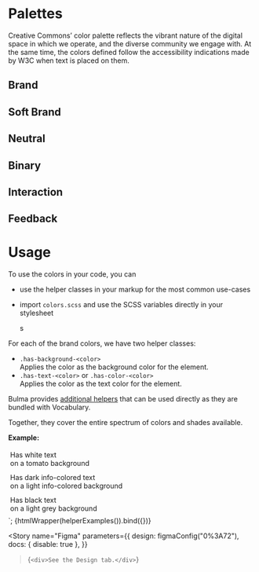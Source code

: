 
<Meta title="Tokens/Color" />

# Palettes

Creative Commons’ color palette reflects the vibrant nature of the digital space in which we operate, and the diverse
community we engage with. At the same time, the colors defined follow the accessibility indications made by W3C when
text is placed on them.

## Brand

<ColorPalette>
  <ColorItem title="Tomato" subtitle="$color-tomato" colors={["rgb(199, 66, 0)"]} />
  <ColorItem title="Gold" subtitle="$color-gold" colors={["rgb(251, 212, 60)"]} />
  <ColorItem title="ForestGreen" subtitle="$color-forest-green" colors={["rgb(0, 128, 0)"]} />
  <ColorItem title="DarkTurquoise" subtitle="$color-dark-turquoise" colors={["rgb(5, 181, 218)"]} />
  <ColorItem
    title="DarkSlateBlue"
    subtitle="$color-dark-slate-blue"
    colors={["rgb(21, 71, 168)"]}
  />
  <ColorItem title="DarkSlateGray" subtitle="$color-dark-slate-gray" colors={["rgb(51, 51, 51)"]} />
</ColorPalette>

## Soft Brand

<ColorPalette>
  <ColorItem title="SoftTomato" subtitle="$color-soft-tomato" colors={["rgb(254, 237, 233)"]} />
  <ColorItem title="SoftGold" subtitle="$color-soft-gold" colors={["rgb(254, 246, 216)"]} />
  <ColorItem title="SoftGreen" subtitle="$color-soft-green" colors={["rgb(224, 245, 224)"]} />
  <ColorItem
    title="SoftTurquoise"
    subtitle="$color-soft-turquoise"
    colors={["rgb(223, 246, 252)"]}
  />
  <ColorItem title="SoftBlue" subtitle="$color-soft-blue" colors={["rgb(227, 235, 253)"]} />
</ColorPalette>

## Neutral

<ColorPalette>
  <ColorItem title="DarkGray" subtitle="$color-dark-gray" colors={["rgb(118, 118, 118)"]} />
  <ColorItem title="Gray" subtitle="$color-gray" colors={["rgb(176, 176, 176)"]} />
  <ColorItem title="LightGray" subtitle="$color-light-gray" colors={["rgb(216, 216, 216)"]} />
  <ColorItem title="LighterGray" subtitle="$color-lighter-gray" colors={["rgb(245, 245, 245)"]} />
</ColorPalette>

## Binary

<ColorPalette>
  <ColorItem title="Black" subtitle="$color-black" colors={["rgb(0, 0, 0)"]} />
  <ColorItem title="White" subtitle="$color-white" colors={["rgb(255, 255, 255)"]} />
</ColorPalette>

## Interaction

<ColorPalette>
  <ColorItem
    title="BrighterTomato"
    subtitle="$color-brighter-tomato"
    colors={["rgb(224, 77, 3)"]}
  />
  <ColorItem title="BrighterGold" subtitle="$color-brighter-gold" colors={["rgb(248, 204, 44)"]} />
  <ColorItem
    title="BrighterForestGreen"
    subtitle="$color-brighter-forest-green"
    colors={["rgb(0, 139, 0)"]}
  />
  <ColorItem title="BrighterBlue" subtitle="$color-brighter-blue" colors={["rgb(23, 78, 188)"]} />
</ColorPalette>

## Feedback

<ColorPalette>
  <ColorItem title="Dark Success" subtitle="$color-dark-success" colors={["rgb(0, 128, 0)"]} />
  <ColorItem
    title="Light Success"
    subtitle="$color-light-success"
    colors={["rgb(224, 242, 191)"]}
  />
  <ColorItem title="Dark Warning" subtitle="$color-dark-warning" colors={["rgb(242, 171, 32)"]} />
  <ColorItem
    title="Light Warning"
    subtitle="$color-light-warning"
    colors={["rgb(250, 236, 188)"]}
  />
  <ColorItem title="Dark Error" subtitle="$color-dark-error" colors={["rgb(200, 59, 30)"]} />
  <ColorItem title="Light Error" subtitle="$color-light-error" colors={["rgb(255, 201, 201)"]} />
  <ColorItem title="Dark Info" subtitle="$color-dark-info" colors={["rgb(23, 78, 188)"]} />
  <ColorItem title="Light Info" subtitle="$color-light-info" colors={["rgb(209, 220, 241)"]} />
</ColorPalette>

# Usage

To use the colors in your code, you can

- use the helper classes in your markup for the most common use-cases
- import `colors.scss` and use the SCSS variables directly in your stylesheet

  s

For each of the brand colors, we have two helper classes:

- `.has-background-<color>`<br/>
  Applies the color as the background color for the element.
- `.has-text-<color>` or `.has-color-<color>`<br/>
  Applies the color as the text color for the element.

Bulma provides [additional helpers](https://bulma.io/documentation/helpers/color-helpers/)
that can be used directly as they are bundled with Vocabulary.

Together, they cover the entire spectrum of colors and shades available.

**Example:**

<div class="has-background-tomato has-text-white" style="padding: 4px; margin-bottom: 4px;">
  Has white text<br/>
  on a tomato background
</div>
<div class="has-background-info-light has-text-info-dark" style="padding: 4px; margin-bottom: 4px;">
  Has dark info-colored text<br/>
  on a light info-colored background
</div>
<div class="has-background-grey-light has-text-black" style="padding: 4px; margin-bottom: 4px;">
  Has black text<br/>
  on a light grey background
</div>`;

<Canvas mdxSource={helperExamples()}>
  <Story name="Helpers" height="250px">
    {htmlWrapper(helperExamples()).bind({})}
  </Story>
</Canvas>

<Story
  name="Figma"
  parameters={{
    design: figmaConfig("0%3A72"),
    docs: { disable: true },
  }}
>{`<div>See the Design tab.</div>`}</Story>

